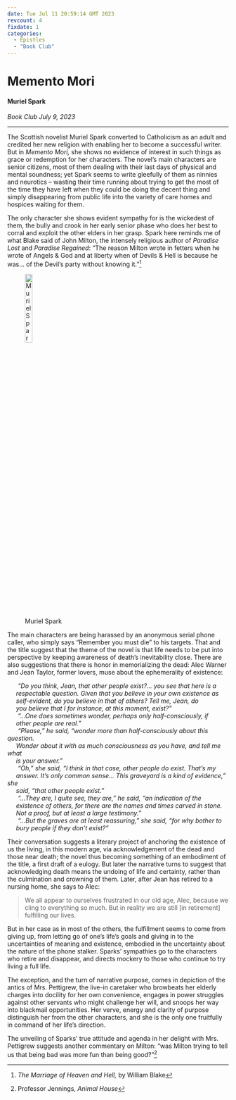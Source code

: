 ```yaml
---
date: Tue Jul 11 20:59:14 GMT 2023
revcount: 4
fixdate: 1
categories:
  - Epistles
  - "Book Club"
---
```

# Memento Mori

#### Muriel Spark {.unlisted}

*Book Club July 9, 2023*

---

The Scottish novelist Muriel Spark converted to Catholicism as an adult and 
credited her new religion with enabling her to become a successful writer. But 
in *Memento Mori,* she shows no evidence of interest in such things as grace or 
redemption for her characters.  The novel’s main characters are senior citizens, 
most of them dealing with their last days of physical and mental soundness; yet 
Spark seems to write gleefully of them as ninnies and neurotics – wasting their 
time running about trying to get the most of the time they have left when they 
could be doing the decent thing and simply disappearing from public life into 
the variety of care homes and hospices waiting for them.

The only character she shows evident sympathy for is the wickedest of them, the 
bully and crook in her early senior phase who does her best to corral and 
exploit the other elders in her grasp.  Spark here reminds me of what Blake said 
of John Milton, the intensely religious author of *Paradise Lost* and *Paradise 
Regained*: “The reason Milton wrote in fetters when he wrote of Angels & God and 
at liberty when of Devils & Hell is because he was… of the Devil's party without 
knowing it.”[^mil]

<style>.figure-caption {text-align:center}</style>
\captionsetup[figure]{labelformat=empty}
![Muriel Spark](img/murielspark.jpg){width=20% fig-align="center"}

The main characters are being harassed by an anonymous serial phone caller, who 
simply says “Remember you must die” to his targets. That and the title suggest 
that the theme of the novel is that life needs to be put into perspective by 
keeping awareness of death’s inevitability close.  There are also suggestions 
that there is honor in memorializing the dead: Alec Warner and Jean Taylor,
former lovers, muse about the ephemerality of existence:

\medskip
<i>

|       "Do you think, Jean, that other people exist?... you see that here is a 
|      respectable question. Given that you believe in your own existence as 
|      self-evident, do you believe in that of others? Tell me, Jean, do 
|      you believe that I for instance, at this moment, exist?"
|       “...One does sometimes wonder, perhaps only half-consciously, if 
|      other people are real.”
|       "Please," he said, "wonder more than half-consciously about this question. 
|      Wonder about it with as much consciousness as you have, and tell me what 
|      is your answer."
|       "Oh," she said, "I think in that case, other people do exist. That's my 
|      answer. It's only common sense… This graveyard is a kind of evidence," she 
|      said, "that other people exist."
|       "...They are, I quite see, they are," he said, "an indication of the
|      existence of others, for there are the names and times carved in stone.    
|      Not a proof, but at least a large testimony."
|       "...But the graves are at least reassuring," she said, "for why bother to 
|      bury people if they don't exist?"

</i>
\medskip

Their conversation suggests a literary project of anchoring the existence of us 
the living, in this modern age, via acknowledgement of the dead and those near 
death; the novel thus becoming something of an embodiment of the title, a 
first draft of a eulogy. But later the narrative turns to suggest that 
acknowledging death means the undoing of life and certainty, rather than the 
culmination and crowning of them. Later, after Jean has retired to a nursing 
home, she says to Alec:

> We all appear to ourselves frustrated in our old age, Alec, because we cling 
to everything so much. But in reality we are still [in retirement] fulfilling 
our lives.

But in her case as in most of the others, the fulfillment seems to come from 
giving up, from letting go of one’s life’s goals and giving in to the 
uncertainties of meaning and existence, embodied in the uncertainty about the 
nature of the phone stalker. Sparks’ sympathies go to the characters who retire 
and disappear, and directs mockery to those who continue to try living a full 
life.

The exception, and the turn of narrative purpose, comes in depiction of the 
antics of Mrs. Pettigrew, the live-in caretaker who browbeats her elderly 
charges into docility for her own convenience, engages in power struggles 
against other servants who might challenge her will, and snoops her way into 
blackmail opportunities.  Her verve, energy and clarity of purpose distinguish 
her from the other characters, and she is the only one fruitfully in command of 
her life’s direction.

The unveiling of Sparks’ true attitude and agenda in her delight with Mrs. 
Pettigrew suggests another commentary on Milton: “was Milton trying to tell us 
that being bad was more fun than being good?”[^anmlhse]

[^mil]: *The Marriage of Heaven and Hell,* by William Blake

[^anmlhse]: Professor Jennings, *Animal House*
